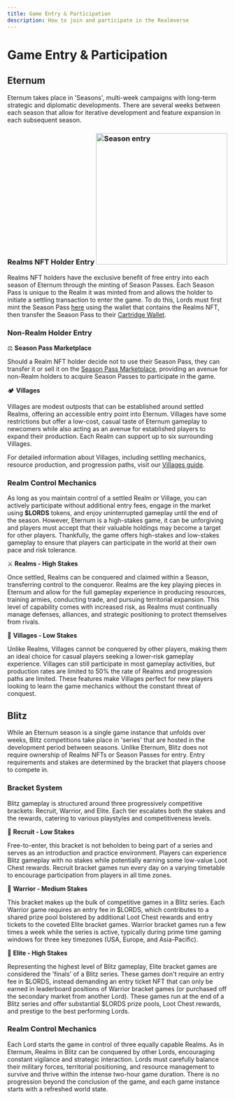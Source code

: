 ```yaml
---
title: Game Entry & Participation
description: How to join and participate in the Realmverse
---
```


# Game Entry & Participation

## Eternum

Eternum takes place in 'Seasons', multi-week campaigns with long-term strategic and diplomatic developments. There are
several weeks between each season that allow for iterative development and feature expansion in each subsequent season.

### Realms NFT Holder Entry <img src="/images/ring_pass.png" alt="Season entry" width="300" className=" float-right" />

Realms NFT holders have the exclusive benefit of free entry into each season of Eternum through the minting of Season
Passes. Each Season Pass is unique to the Realm it was minted from and allows the holder to initiate a settling
transaction to enter the game. To do this, Lords must first mint the Season Pass
[here](https://empire.realms.world/mint) using the wallet that contains the Realms NFT, then transfer the Season Pass to
their [Cartridge Wallet](/overview/controller).

### Non-Realm Holder Entry

⚖️ **Season Pass Marketplace**

Should a Realm NFT holder decide not to use their Season Pass, they can transfer it or sell it on the
[Season Pass Marketplace](https://empire.realms.world/trade), providing an avenue for non-Realm holders to acquire
Season Passes to participate in the game.

🏕️ **Villages**

Villages are modest outposts that can be established around settled Realms, offering an accessible entry point into
Eternum. Villages have some restrictions but offer a low-cost, casual taste of Eternum gameplay to newcomers while also
acting as an avenue for established players to expand their production. Each Realm can support up to six surrounding
Villages.

For detailed information about Villages, including settling mechanics, resource production, and progression paths, visit
our [Villages guide](/eternum/realm-and-villages/villages).

### Realm Control Mechanics

As long as you maintain control of a settled Realm or Village, you can actively participate without additional entry
fees, engage in the market using **$LORDS** tokens, and enjoy uninterrupted gameplay until the end of the season.
However, Eternum is a high-stakes game, it can be unforgiving and players must accept that their valuable holdings may
become a target for other players. Thankfully, the game offers high-stakes and low-stakes gameplay to ensure that
players can participate in the world at their own pace and risk tolerance.

⚔️ **Realms - High Stakes**

Once settled, Realms can be conquered and claimed within a Season, transferring control to the conqueror. Realms are the
key playing pieces in Eternum and allow for the full gameplay experience in producing resources, training armies,
conducting trade, and pursuing territorial expansion. This level of capability comes with increased risk, as Realms must
continually manage defenses, alliances, and strategic positioning to protect themselves from rivals.

🌴 **Villages - Low Stakes**

Unlike Realms, Villages cannot be conquered by other players, making them an ideal choice for casual players seeking a
lower-risk gameplay experience. Villages can still participate in most gameplay activities, but production rates are
limited to 50% the rate of Realms and progression paths are limited. These features make Villages perfect for new
players looking to learn the game mechanics without the constant threat of conquest.

## Blitz

While an Eternum season is a single game instance that unfolds over weeks, Blitz competitions take place in 'series'
that are hosted in the development period between seasons. Unlike Eternum, Blitz does not require ownership of Realms
NFTs or Season Passes for entry. Entry requirements and stakes are determined by the bracket that players choose to
compete in.

### Bracket System

Blitz gameplay is structured around three progressively competitive brackets: Recruit, Warrior, and Elite. Each tier
escalates both the stakes and the rewards, catering to various playstyles and competitiveness levels.

🥉 **Recruit - Low Stakes**

Free-to-enter, this bracket is not beholden to being part of a series and serves as an introduction and practice
environment. Players can experience Blitz gameplay with no stakes while potentially earning some low-value Loot Chest
rewards. Recruit bracket games run every day on a varying timetable to encourage participation from players in all time
zones.

🥈 **Warrior - Medium Stakes**

This bracket makes up the bulk of competitive games in a Blitz series. Each Warrior game requires an entry fee in
$LORDS, which contributes to a shared prize pool bolstered by additional Loot Chest rewards and entry tickets to the
coveted Elite bracket games. Warrior bracket games run a few times a week while the series is active, typically during
prime time gaming windows for three key timezones (USA, Europe, and Asia-Pacific).

🥇 **Elite - High Stakes**

Representing the highest level of Blitz gameplay, Elite bracket games are considered the 'finals' of a Blitz series.
These games don't require an entry fee in $LORDS, instead demanding an entry ticket NFT that can only be earned in
leaderboard positions of Warrior bracket games (or purchased off the secondary market from another Lord). These games
run at the end of a Blitz series and offer substantial $LORDS prize pools, Loot Chest rewards, and prestige to the best
performing Lords.

### Realm Control Mechanics

Each Lord starts the game in control of three equally capable Realms. As in Eternum, Realms in Blitz can be conquered by
other Lords, encouraging constant vigilance and strategic interaction. Lords must carefully balance their military
forces, territorial positioning, and resource management to survive and thrive within the intense two-hour game
duration. There is no progression beyond the conclusion of the game, and each game instance starts with a refreshed
world state.

